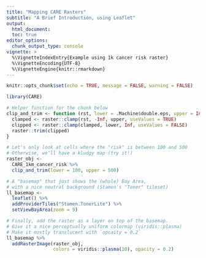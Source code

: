 ```yaml
---
title: "Mapping CARE Rasters"
subtitle: "A Brief Introduction, using Leaflet"
output:
  html_document:
  toc: true
editor_options:
  chunk_output_type: console
vignette: >
  %\VignetteIndexEntry{Example using 1k cancer risk raster}
  %\VignetteEncoding{UTF-8}
  %\VignetteEngine{knitr::rmarkdown}
---
```


```r
knitr::opts_chunk$set(echo = TRUE, message = FALSE, warning = FALSE)
```

```r
library(CARE)
```

```r
# Helper function for the chunk below
clip_and_trim <- function (rst, lower = .Machine$double.eps, upper = Inf) {
  clamped <- raster::clamp(rst, -Inf, upper, useValues = TRUE)
  clipped <- raster::clamp(clamped, lower, Inf, useValues = FALSE)
  raster::trim(clipped)
}
```

```r
# Let's only look at cells where the "risk" is between 100 and 500
# Otherwise, we'll have a kludgy map (try it!)
raster_obj <-
  CARE_1km_cancer_risk %>%
  clip_and_trim(lower = 100, upper = 500)
```

```r
# A "basemap" that just shows the (whole) Bay Area, 
# with a nice neutral background (Stamen's "Toner" tileset)
ll_basemap <- 
  leaflet() %>% 
  addProviderTiles("Stamen.TonerLite") %>% 
  setViewBayArea(zoom = 9)
```

```r
# Finally, add the raster as a layer on top of the basemap.
# Give it a nice perceptually uniform colormap (viridis::plasma)
# Make it mostly translucent with `opcaity = 0.2`
ll_basemap %>% 
  addRasterImage(raster_obj, 
                 colors = viridis::plasma(10), opacity = 0.2)
```

